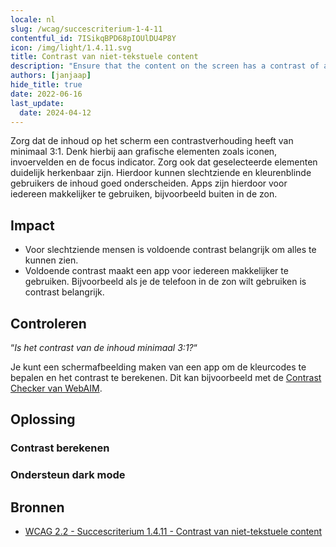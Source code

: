 ```yaml
---
locale: nl
slug: /wcag/succescriterium-1-4-11
contentful_id: 7ISikqBPD68pIOUlDU4P8Y
icon: /img/light/1.4.11.svg
title: Contrast van niet-tekstuele content
description: "Ensure that the content on the screen has a contrast of at least 3:1 with the surrounding color."
authors: [janjaap]
hide_title: true
date: 2022-06-16
last_update:
  date: 2024-04-12
---
```


<Hero
  title="Contrast van niet-tekstuele content"
  image="/img/light/1.4.11.svg"
  alt="WCAG 1.4.11 - Logo"
  prefix="Succescriterium 1.4.11"
  suffix="Niveau AA"
/>

Zorg dat de inhoud op het scherm een contrastverhouding heeft van minimaal 3:1. Denk hierbij aan grafische elementen zoals iconen, invoervelden en de focus indicator. Zorg ook dat geselecteerde elementen duidelijk herkenbaar zijn. Hierdoor kunnen slechtziende en kleurenblinde gebruikers de inhoud goed onderscheiden. Apps zijn hierdoor voor iedereen makkelijker te gebruiken, bijvoorbeeld buiten in de zon.

## Impact

- Voor slechtziende mensen is voldoende contrast belangrijk om alles te kunnen zien.
- Voldoende contrast maakt een app voor iedereen makkelijker te gebruiken. Bijvoorbeeld als je de telefoon in de zon wilt gebruiken is contrast 
belangrijk.

## Controleren

“*Is het contrast van de inhoud minimaal 3:1?*“

Je kunt een schermafbeelding maken van een app om de kleurcodes te bepalen en het contrast te berekenen. Dit kan bijvoorbeeld met de [Contrast Checker van WebAIM](https://webaim.org/resources/contrastchecker/).

## Oplossing

### Contrast berekenen

<CodeSample id="screen-contrast" locale="nl"/>

### Ondersteun dark mode

<CodeSample id="screen-dark-mode" locale="nl"/>

## Bronnen

- [WCAG 2.2 - Succescriterium 1.4.11 - Contrast van niet-tekstuele content](https://www.w3.org/Translations/WCAG22-nl/#contrast-van-niet-tekstuele-content)
